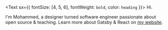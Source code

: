 <Text sx={{ fontSize: [4, 5, 6], fontWeight: `bold`, color: `heading` }}>
  Hi.
</Text>

I'm Mohammed, a designer turned software engineer passionate about open source & teaching. Learn more about Gatsby & React on [my website](https://www.lekoarts.de?utm_source=minimal-blog&utm_medium=Starter).
